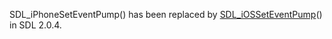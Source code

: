 <!-- pragma section-numbers off -->
<!-- pragma camelcase off -->

SDL_iPhoneSetEventPump() has been replaced by [[SDL_iOSSetEventPump]]() in SDL 2.0.4.
